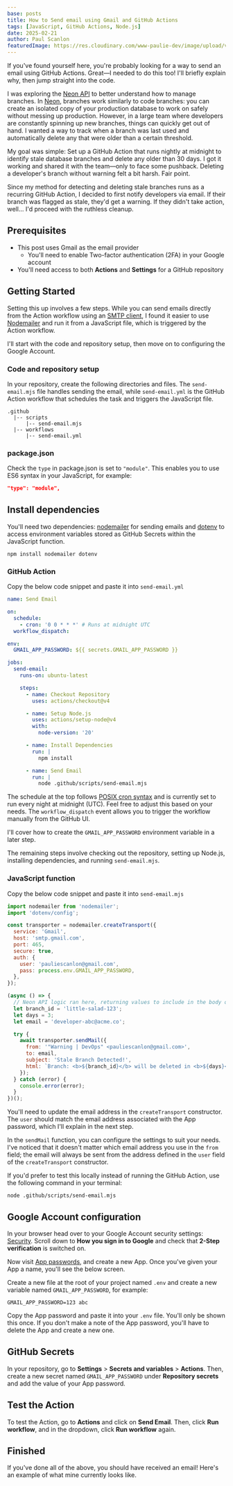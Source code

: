 ```yaml
---
base: posts
title: How to Send email using Gmail and GitHub Actions
tags: [JavaScript, GitHub Actions, Node.js]
date: 2025-02-21
author: Paul Scanlon
featuredImage: https://res.cloudinary.com/www-paulie-dev/image/upload/v1742836321/paulie.dev/2025/02/gmail-github-actions-featured-image_tmfxmq.jpg
---
```


If you've found yourself here, you're probably looking for a way to send an email using GitHub Actions. Great—I needed to do this too! I'll briefly explain why, then jump straight into the code.

I was exploring the [Neon API](https://api-docs.neon.tech/reference/getting-started-with-neon-api) to better understand how to manage branches. In [Neon](https://neon.tech/), branches work similarly to code branches: you can create an isolated copy of your production database to work on safely without messing up production. However, in a large team where developers are constantly spinning up new branches, things can quickly get out of hand. I wanted a way to track when a branch was last used and automatically delete any that were older than a certain threshold.

My goal was simple: Set up a GitHub Action that runs nightly at midnight to identify stale database branches and delete any older than 30 days. I got it working and shared it with the team—only to face some pushback. Deleting a developer's branch without warning felt a bit harsh. Fair point.

Since my method for detecting and deleting stale branches runs as a recurring GitHub Action, I decided to first notify developers via email. If their branch was flagged as stale, they'd get a warning. If they didn't take action, well... I'd proceed with the ruthless cleanup.

## Prerequisites

- This post uses Gmail as the email provider
  - You'll need to enable Two-factor authentication (2FA) in your Google account
- You'll need access to both **Actions** and **Settings** for a GitHub repository

## Getting Started

Setting this up involves a few steps. While you can send emails directly from the Action workflow using an [SMTP client](https://github.com/marketplace/actions/send-e-mail-smtp), I found it easier to use [Nodemailer](https://www.npmjs.com/package/nodemailer) and run it from a JavaScript file, which is triggered by the Action workflow.

I'll start with the code and repository setup, then move on to configuring the Google Account.

### Code and repository setup

In your repository, create the following directories and files. The `send-email.mjs` file handles sending the email, while `send-email.yml` is the GitHub Action workflow that schedules the task and triggers the JavaScript file.

```shell
.github
  |-- scripts
      |-- send-email.mjs
  |-- workflows
      |-- send-email.yml
```

### package.json

Check the `type` in package.json is set to `"module"`. This enables you to use ES6 syntax in your JavaScript, for example:

```json
"type": "module",
```

## Install dependencies

You'll need two dependencies: [nodemailer](https://www.npmjs.com/package/nodemailer) for sending emails and [dotenv](https://www.npmjs.com/package/dotenv) to access environment variables stored as GitHub Secrets within the JavaScript function.

```
npm install nodemailer dotenv
```

### GitHub Action

Copy the below code snippet and paste it into `send-email.yml`

```yml
name: Send Email

on:
  schedule:
    - cron: '0 0 * * *' # Runs at midnight UTC
  workflow_dispatch:

env:
  GMAIL_APP_PASSWORD: ${{ secrets.GMAIL_APP_PASSWORD }}

jobs:
  send-email:
    runs-on: ubuntu-latest

    steps:
      - name: Checkout Repository
        uses: actions/checkout@v4

      - name: Setup Node.js
        uses: actions/setup-node@v4
        with:
          node-version: '20'

      - name: Install Dependencies
        run: |
          npm install

      - name: Send Email
        run: |
          node .github/scripts/send-email.mjs
```

The schedule at the top follows [POSIX cron syntax](https://pubs.opengroup.org/onlinepubs/9699919799/utilities/crontab.html#tag_20_25_07) and is currently set to run every night at midnight (UTC). Feel free to adjust this based on your needs. The `workflow_dispatch` event allows you to trigger the workflow manually from the GitHub UI.

I'll cover how to create the `GMAIL_APP_PASSWORD` environment variable in a later step.

The remaining steps involve checking out the repository, setting up Node.js, installing dependencies, and running `send-email.mjs`.

### JavaScript function

Copy the below code snippet and paste it into `send-email.mjs`

```javascript
import nodemailer from 'nodemailer';
import 'dotenv/config';

const transporter = nodemailer.createTransport({
  service: 'Gmail',
  host: 'smtp.gmail.com',
  port: 465,
  secure: true,
  auth: {
    user: 'pauliescanlon@gmail.com',
    pass: process.env.GMAIL_APP_PASSWORD,
  },
});

(async () => {
  // Neon API logic ran here, returning values to include in the body of the email.
  let branch_id = 'little-salad-123';
  let days = 3;
  let email = 'developer-abc@acme.co';

  try {
    await transporter.sendMail({
      from: '"Warning | DevOps" <pauliescanlon@gmail.com>',
      to: email,
      subject: 'Stale Branch Detected!',
      html: `Branch: <b>${branch_id}</b> will be deleted in <b>${days}</b> days`,
    });
  } catch (error) {
    console.error(error);
  }
})();
```

You'll need to update the email address in the `createTransport` constructor. The `user` should match the email address associated with the App password, which I'll explain in the next step.

In the `sendMail` function, you can configure the settings to suit your needs. I've noticed that it doesn't matter which email address you use in the `from` field; the email will always be sent from the address defined in the `user` field of the `createTransport` constructor.

If you'd prefer to test this locally instead of running the GitHub Action, use the following command in your terminal:

```shell
node .github/scripts/send-email.mjs
```

## Google Account configuration

In your browser head over to your Google Account security settings: [Security](https://myaccount.google.com/security?gar=WzEzMywiMjM2NzM2Il0&utm_source=account-marketing-page&utm_medium=go-to-account-button). Scroll down to **How you sign in to Google** and check that **2-Step verification** is switched on.

Now visit [App passwords](https://myaccount.google.com/apppasswords), and create a new App. Once you've given your App a name, you'll see the below screen.

<AstroImage
  width='1440'
  height='900'
  alt='Screenshot of App password'
  url='https://res.cloudinary.com/www-paulie-dev/image/upload/v1740152899/paulie.dev/2025/02/gmail-github-actions-app-password_juw7ha.jpg'
/>

Create a new file at the root of your project named `.env` and create a new variable named `GMAIL_APP_PASSWORD`, for example:

```shell
GMAIL_APP_PASSWORD=123 abc
```

Copy the App password and paste it into your `.env` file. You'll only be shown this once. If you don't make a note of the App password, you'll have to delete the App and create a new one.

## GitHub Secrets

In your repository, go to **Settings** > **Secrets and variables** > **Actions**. Then, create a new secret named `GMAIL_APP_PASSWORD` under **Repository secrets** and add the value of your App password.

<AstroImage
  width='1440'
  height='900'
  alt='Screenshot of GitHub Secrets'
  url='https://res.cloudinary.com/www-paulie-dev/image/upload/v1740153296/paulie.dev/2025/02/gmail-github-actions-github-secrets_c54yao.jpg'
/>

## Test the Action

To test the Action, go to **Actions** and click on **Send Email**. Then, click **Run workflow**, and in the dropdown, click **Run workflow** again.

<AstroImage
  width='1440'
  height='900'
  alt='Screenshot of GitHub Action run workflow'
  url='https://res.cloudinary.com/www-paulie-dev/image/upload/v1740153812/paulie.dev/2025/02/gmail-github-actions-trigger-action_fer7bn.jpg'
/>

## Finished

If you've done all of the above, you should have received an email! Here's an example of what mine currently looks like.

<AstroImage
  width='1440'
  height='900'
  alt='Screenshot of sent email'
  url='https://res.cloudinary.com/www-paulie-dev/image/upload/v1740154067/paulie.dev/2025/02/gmail-github-actions-gmail-screengrab_gmngto.jpg'
/>
